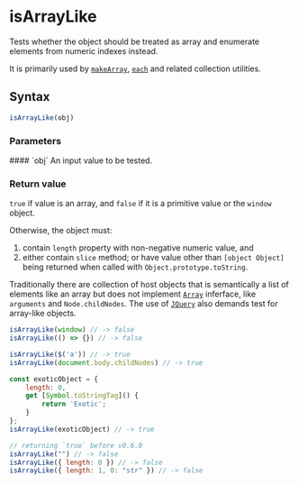 <Module name="zeta-dom/util" />

# isArrayLike

Tests whether the object should be treated as array and enumerate elements from numeric indexes instead.

It is primarily used by [`makeArray`](:), [`each`](:) and related collection utilities.

## Syntax

```javascript
isArrayLike(obj)
```

### Parameters

<dl>
    #### `obj`
    An input value to be tested.

</dl>

### Return value

`true` if value is an array, and `false` if it is a primitive value or the `window` object.

Otherwise, the object must:
1) contain `length` property with non-negative numeric value, and
2) either contain `slice` method; or have value other than `[object Object]` being returned when called with `Object.prototype.toString`.

Traditionally there are collection of host objects that is semantically a list of elements like an array but does not implement [`Array`](:) inferface,
like `arguments` and `Node.childNodes`. The use of [`JQuery`](:) also demands test for array-like objects.

```javascript
isArrayLike(window) // -> false
isArrayLike(() => {}) // -> false

isArrayLike($('a')) // -> true
isArrayLike(document.body.childNodes) // -> true

const exoticObject = {
    length: 0,
    get [Symbol.toStringTag]() {
        return 'Exotic';
    }
};
isArrayLike(exoticObject) // -> true

// returning `true` before v0.6.0
isArrayLike("") // -> false
isArrayLike({ length: 0 }) // -> false
isArrayLike({ length: 1, 0: "str" }) // -> false
```
